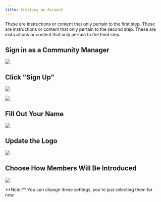 ```yaml
---
title: Creating an Account
---
```


<Steps>
  <Step title="Sign in as a Community Manager">
    These are instructions or content that only pertain to the first step.
  </Step>
  <Step title="Click Sign Up">
    These are instructions or content that only pertain to the second step.
  </Step>
  <Step title="Fill out your Name">
    These are instructions or content that only pertain to the third step.
  </Step>
</Steps>

## **Sign in as a Community Manager**

![](/images/create-1.png)

## **Click "Sign Up"**

![](/images/create-2.png)

![](/images/create-3.png)

## **Fill Out Your Name**

![](/images/create-4.png)

## **Update the Logo**

![](/images/create-5.png)

## **Choose How Members Will Be Introduced**

![](/images/create-6.png)

<Note>
**Note:** You can change these settings, you're just selecting them for now.
</Note>
